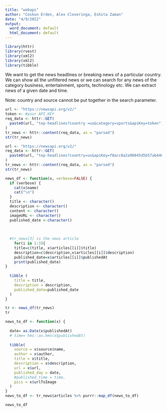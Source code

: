 ---
title: "webapi"
author: "Coskun Erden, Alex Cleveringa, Eshita Zaman"
date: "4/9/2022"
output:
  word_document: default
  html_document: default
---


```{r}

library(httr)
library(rvest)
library(xml2)
library(xml2)
library(tibble)
```

We want to get the news headlines or breaking news of a particular country. We can show all the unfiltered news or we can search for any news of the category business, entertainment, sports, technology etc. We can extract news of a given date and time.

Note: country and source cannot be put together in the search parameter.


```{r}
url <- "https://newsapi.org/v2/"
token <- #your API_KEY
req_data <- httr::GET(
  paste0(url, "top-headlines?country =us&category=sports&apiKey=token")
)
tr_news <- httr::content(req_data, as = "parsed")
str(tr_news)
```
```{r}

url <- "https://newsapi.org/v2/"
req_data <- httr::GET(
  paste0(url, "top-headlines?country=us&apiKey=f8acc8a2a90845d5b57ab446ba1d9827")
)
tr_news <- httr::content(req_data, as = "parsed")
str(tr_news)

```



```{r}
news_df <- function(x, verbose=FALSE) {
  if (verbose) {
    cat(x$name)
    cat("\n")
  }
  title <- character()
  description <- character()
  content <- character()
  imageURL <- character()
  published_date <-character()
  
  
  
  #tr_news[3] is the news article
    for(i in 1:3){
    title=c(title, x$articles[[i]]$title)
    description=c(description,x$articles[[i]]$description)
    published_date=x$articles[[i]]$publishedAt
    print(published_date)
}
  
  tibble (
    title = title,
    description = description,
    published_date=published_date
  )
}
```

```{r}
tr <- news_df(tr_news)
tr

news_to_df <- function(x) {
  
  date= as.Date(x$publishedAt)
  # time= hms::as.hms(x$publishedAt)
  
  tibble(
    source = x$source$name,
    author = x$author,
    title = x$title,
    description = x$description,
    url = x$url,
    published_day = date,
    #published_time = time,
    pics = x$urlToImage
  )
}
news_to_df <- tr_news$articles %>% purrr::map_df(news_to_df)

news_to_df
```


